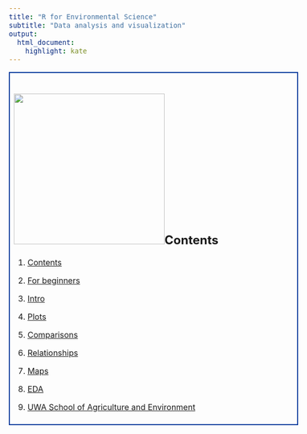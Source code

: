 ```yaml
---
title: "R for Environmental Science"
subtitle: "Data analysis and visualization"
output: 
  html_document:
    highlight: kate
---
```


<style type="text/css">
  body{
  font-size: 12pt;
}
</style>

<div style="border: 2px solid #039; padding: 8px;">
# ![](./images/indexPic.jpg){align="right" width="300" height="300"}Contents

1. [Contents](index.html)

2. [For beginners](about.html)

3. [Intro](intro.html)

4. [Plots](plots.html)

5. [Comparisons](means.html)

6. [Relationships](correl.html)

7. [Maps](maps.html)

8. [EDA](tables.html)

9. [UWA School of Agriculture and Environment](https://www.uwa.edu.au/schools/agriculture-and-environment){target="_blank"}

</div>

<p>&nbsp;</p>
